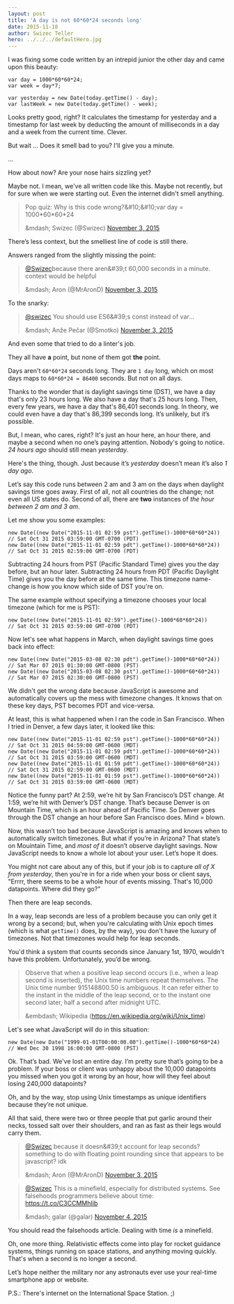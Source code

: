```yaml
---
layout: post
title: 'A day is not 60*60*24 seconds long'
date: 2015-11-18
author: Swizec Teller
hero: ../../../defaultHero.jpg
---
```

I was fixing some code written by an intrepid junior the other day and came upon this beauty:



```
var day = 1000*60*60*24;
var week = day*7;

var yesterday = new Date(today.getTime() - day);
var lastWeek = new Date(today.getTime() - week);
```



Looks pretty good, right? It calculates the timestamp for yesterday and a timestamp for last week by deducting the amount of milliseconds in a day and a week from the current time. Clever.



But wait … Does it smell bad to you? I'll give you a minute.



...



How about now? Are your nose hairs sizzling yet?



Maybe not. I mean, we've all written code like this. Maybe not recently, but for sure when we were starting out. Even the internet didn't smell anything.



> Pop quiz: Why is this code wrong?&amp;#10;&amp;#10;var day = 1000\*60\*60\*24
>
> &amp;mdash; Swizec (@Swizec) [November 3, 2015](https://twitter.com/Swizec/status/661675783199453184)



There’s less context, but the smelliest line of code is still there.



Answers ranged from the slightly missing the point:



> [@Swizec](https://twitter.com/Swizec)because there aren&amp;#39;t 60,000 seconds in a minute. context would be helpful
>
> &amp;mdash; Aron (@MrAronD) [November 3, 2015](https://twitter.com/MrAronD/status/661677631360888832)



To the snarky:



> [@swizec](https://twitter.com/Swizec) You should use ES6&amp;#39;s const instead of var...
>
> &amp;mdash; Anže Pečar (@Smotko) [November 3, 2015](https://twitter.com/Smotko/status/661676777534857217)



And even some that tried to do a linter's job.



They all have **a** point, but none of them got **the** point.



Days aren't `60*60*24` seconds long. They are `1 day` long, which on most days maps to `60*60*24 = 86400` seconds. But not on all days.



Thanks to the wonder that is daylight savings time (DST), we have a day that's only 23 hours long. We also have a day that's 25 hours long. Then, every few years, we have a day that's 86,401 seconds long. In theory, we could even have a day that's 86,399 seconds long. It’s unlikely, but it’s possible.



But, I mean, who cares, right? It's just an hour here, an hour there, and maybe a second when no one’s paying attention. Nobody's going to notice. _24 hours ago_ should still mean _yesterday_.



Here's the thing, though. Just because it’s _yesterday_ doesn’t mean it’s also _1 day ago_.



Let’s say this code runs between 2 am and 3 am on the days when daylight savings time goes away. First of all, not all countries do the change; not even all US states do. Second of all, there are **two** instances of _the hour between 2 am and 3 am_.



Let me show you some examples:



```
new Date((new Date("2015-11-01 02:59 pst").getTime()-1000*60*60*24))
// Sat Oct 31 2015 03:59:00 GMT-0700 (PDT)
new Date((new Date("2015-11-01 02:59 pdt").getTime()-1000*60*60*24))
// Sat Oct 31 2015 02:59:00 GMT-0700 (PDT)
```



Subtracting 24 hours from PST (Pacific Standard Time) gives you the day before, but an hour later. Subtracting 24 hours from PDT (Pacific Daylight Time) gives you the day before at the same time. This timezone name-change is how you know which side of DST you're on.



The same example without specifying a timezone chooses your local timezone (which for me is PST):



```
new Date((new Date("2015-11-01 02:59").getTime()-1000*60*60*24))
// Sat Oct 31 2015 03:59:00 GMT-0700 (PDT)
```



Now let's see what happens in March, when daylight savings time goes back into effect:



```
new Date((new Date("2015-03-08 02:30 pdt").getTime()-1000*60*60*24))
// Sat Mar 07 2015 01:30:00 GMT-0800 (PST)
new Date((new Date("2015-03-08 02:30 pst").getTime()-1000*60*60*24))
// Sat Mar 07 2015 02:30:00 GMT-0800 (PST)
```



We didn't get the wrong date because JavaScript is awesome and automatically covers up the mess with timezone changes. It knows that on these key days, PST becomes PDT and vice-versa.



At least, this is what happened when I ran the code in San Francisco. When I tried in Denver, a few days later, it looked like this:



```
new Date((new Date("2015-11-01 02:59 pst").getTime()-1000*60*60*24))
// Sat Oct 31 2015 04:59:00 GMT-0600 (MDT)
new Date((new Date("2015-11-01 02:59 pdt").getTime()-1000*60*60*24))
// Sat Oct 31 2015 03:59:00 GMT-0600 (MDT)
new Date((new Date("2015-11-01 01:59 pdt").getTime()-1000*60*60*24))
// Sat Oct 31 2015 02:59:00 GMT-0600 (MDT)
new Date((new Date("2015-11-01 01:59 pst").getTime()-1000*60*60*24))
// Sat Oct 31 2015 03:59:00 GMT-0600 (MDT)
```



Notice the funny part? At 2:59, we’re hit by San Francisco’s DST change. At 1:59, we’re hit with Denver’s DST change. That’s because Denver is on Mountain Time, which is an hour ahead of Pacific Time. So Denver goes through the DST change an hour before San Francisco does. Mind = blown.



Now, this wasn’t too bad because JavaScript is amazing and knows when to automatically switch timezones. But what if you’re in Arizona? That state’s on Mouintain Time, and _most of it_ doesn’t observe daylight savings. Now JavaScript needs to know a whole lot about your user. Let’s hope it does.



You might not care about any of this, but if your job is to capture _all of X from yesterday_, then you're in for a ride when your boss or client says, "Errrr, there seems to be a whole hour of events missing. That's 10,000 datapoints. Where did they go?"



Then there are leap seconds.



In a way, leap seconds are less of a problem because you can only get it wrong by a second; but, when you're calculating with Unix epoch times (which is what `getTime()` does, by the way), you don't have the luxury of timezones. Not that timezones would help for leap seconds.



You'd think a system that counts seconds since January 1st, 1970, wouldn't have this problem. Unfortunately, you’d be wrong.



> Observe that when a positive leap second occurs (i.e., when a leap second is inserted), the Unix time numbers repeat themselves. The Unix time number 915148800.50 is ambiguous. It can refer either to the instant in the middle of the leap second, or to the instant one second later, half a second after midnight UTC.
>
>
>
> &embdash; Wikipedia (<https://en.wikipedia.org/wiki/Unix_time>)



Let's see what JavaScript will do in this situation:



```
new Date(new Date("1999-01-01T00:00:00.00").getTime()-1000*60*60*24)
// Wed Dec 30 1998 16:00:00 GMT-0800 (PST)
```



Ok. That’s bad. We've lost an entire day. I’m pretty sure that’s going to be a problem. If your boss or client was unhappy about the 10,000 datapoints you missed when you got it wrong by an hour, how will they feel about losing 240,000 datapoints?



Oh, and by the way, stop using Unix timestamps as unique identifiers because they’re not unique.



All that said, there were two or three people that put garlic around their necks, tossed salt over their shoulders, and ran as fast as their legs would carry them.



> [@Swizec](https://twitter.com/Swizec) because it doesn&amp;#39;t account for leap seconds? something to do with floating point rounding since that appears to be javascript? idk
>
> &amp;mdash; Aron (@MrAronD) [November 3, 2015](https://twitter.com/MrAronD/status/661676799022276608)



> [@Swizec](https://twitter.com/Swizec) This is a minefield, especially for distributed systems. See falsehoods programmers believe about time: <https://t.co/C3CCMMhIib>
>
> &amp;mdash; galar (@galar) [November 4, 2015](https://twitter.com/galar/status/661701633030647809)



You should read the falsehoods article. Dealing with time _is_ a minefield.



Oh, one more thing. Relativistic effects come into play for rocket guidance systems, things running on space stations, and anything moving quickly. That's when a second is no longer a second.



Let’s hope neither the military nor any astronauts ever use your real-time smartphone app or website.



P.S.: There's internet on the International Space Station. ;)